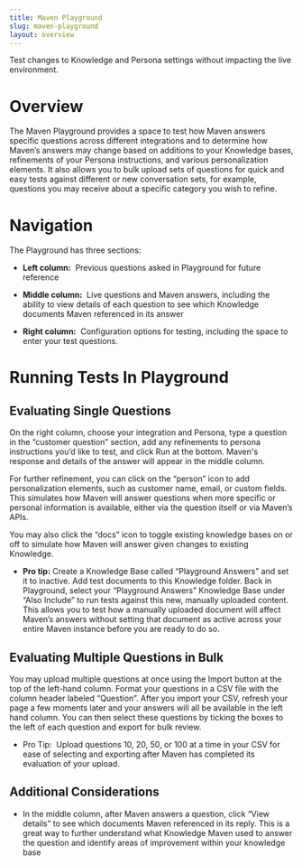 ```yaml
---
title: Maven Playground
slug: maven-playground
layout: overview
---
```


Test changes to Knowledge and Persona settings without impacting the live environment. 


# Overview

The Maven Playground provides a space to test how Maven answers specific questions across different integrations and to determine how Maven’s answers may change based on additions to your Knowledge bases, refinements of your Persona instructions, and various personalization elements. It also allows you to bulk upload sets of questions for quick and easy tests against different or new conversation sets, for example, questions you may receive about a specific category you wish to refine.


# Navigation

The Playground has three sections:

- **Left column:**  Previous questions asked in Playground for future reference

- **Middle column:**  Live questions and Maven answers, including the ability to view details of each question to see which Knowledge documents Maven referenced in its answer

- **Right column:**  Configuration options for testing, including the space to enter your test questions.


# Running Tests In Playground

## Evaluating Single Questions

On the right column, choose your integration and Persona, type a question in the “customer question” section, add any refinements to persona instructions you’d like to test, and click Run at the bottom. Maven's response and details of the answer will appear in the middle column.

For further refinement, you can click on the “person” icon to add personalization elements, such as customer name, email, or custom fields. This simulates how Maven will answer questions when more specific or personal information is available, either via the question itself or via Maven’s APIs. 

You may also click the “docs” icon to toggle existing knowledge bases on or off to simulate how Maven will answer given changes to existing Knowledge.

- **Pro tip:** Create a Knowledge Base called “Playground Answers” and set it to inactive. Add test documents to this Knowledge folder. Back in Playground, select your “Playground Answers” Knowledge Base under “Also Include” to run tests against this new, manually uploaded content. This allows you to test how a manually uploaded document will affect Maven’s answers without setting that document as active across your entire Maven instance before you are ready to do so.


## Evaluating Multiple Questions in Bulk

You may upload multiple questions at once using the Import button at the top of the left-hand column. Format your questions in a CSV file with the column header labeled “Question”. After you import your CSV, refresh your page a few moments later and your answers will all be available in the left hand column. You can then select these questions by ticking the boxes to the left of each question and export for bulk review.

- Pro Tip:  Upload questions 10, 20, 50, or 100 at a time in your CSV for ease of selecting and exporting after Maven has completed its evaluation of your upload.


## Additional Considerations

- In the middle column, after Maven answers a question, click “View details” to see which documents Maven referenced in its reply. This is a great way to further understand what Knowledge Maven used to answer the question and identify areas of improvement within your knowledge base
